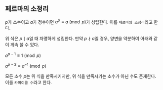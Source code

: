 ## 페르마의 소정리

$p$가 소수이고 $a$가 정수이면 $a^p \equiv a \pmod{p}$가 성립한다. 이를 `페르마의 소정리`라고 한다.

위 식은 $p \mid a$일 때 자명하게 성립한다. 만약 $p \nmid a$일 경우, 양변을 약분하여 아래와 같이 계속 쓸 수 있다.

$a^{p-1} \equiv 1 \pmod{p}$

$a^{p-2} \equiv a^{-1} \pmod p$

모든 소수 $p$는 위 식을 만족시키지만, 위 식을 만족시키는 소수가 아닌 수도 존재한다. 이를 `카미이클 수`라고 한다.
